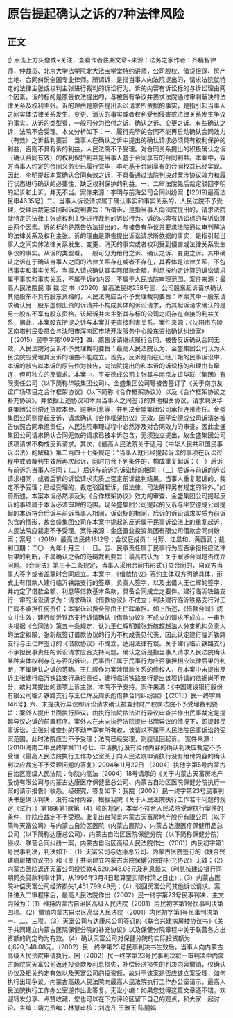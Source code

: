 # 原告提起确认之诉的7种法律风险
## 正文
☝ 点击上方头像或+关注，查看作者往期文章~来源：法务之家作者：齐精智律师，仲裁员、北京大学法学院北大法宝学堂特约讲师，公司股权、借贷担保、房产土地、合同纠纷全国专业律师。所谓诉，是指当事人向法院提出的，请求法院就特定的法律主张或权利主张进行裁判的诉讼行为。诉的内容有诉讼标的与诉讼理由两个因素。诉的标的是原告依法提出的，与被告有争议并要求法院通过审判解决的法律关系及权利主张。诉的理由是原告提出诉讼请求所依据的事实，是指引起当事人之间实体法律关系发生、变更、消灭的事实或者权利受到侵害或法律关系发生争议的事实。从诉的类型看，一般可分为给付之诉、确认之诉、变更之诉。有些确认之诉，法院不会受理。本文分析如下：一、履行完毕的合同不能再启动确认合同效力（有效）之诉裁判要旨：当事人在确认之诉中提出的确认请求必须具有权利保护的利益，否则不具有诉的利益，人民法院不予受理。对合同关系提出的积极确认之诉（确认合同有效）的权利保护利益是当事人基于合同享有的合同利益。本案中，双方当事人约定的合同义务业已履行完毕，李明基于合同享有的合同权益已经实现。因此，李明提起本案确认合同有效之诉，不具备通过法院判决对案涉协议效力和履行状态进行确认的必要性，缺乏权利保护的利益。一、二审法院先后裁定驳回李明的起诉和上诉，并无不当。案件来源：李明与前海公司合同纠纷案【(2019)最高法民申4635号】二、当事人诉讼请求属于确认事实和事实关系的，人民法院不予受理，受理后裁定驳回起诉裁判要旨：所谓诉，是指当事人向法院提出的，请求法院就特定的法律主张或权利主张进行裁判的诉讼行为。诉的内容有诉讼标的与诉讼理由两个因素。诉的标的是原告依法提出的，与被告有争议并要求法院通过审判解决的法律关系及权利主张。诉的理由是原告提出诉讼请求所依据的事实，是指引起当事人之间实体法律关系发生、变更、消灭的事实或者权利受到侵害或法律关系发生争议的事实。从诉的类型看，一般可分为给付之诉、确认之诉、变更之诉。其中确认之诉在于确认当事人之间的法律关系存在或者不存在，其客体是法律关系，不包括事实和事实关系。当事人请求确认其实际借款金额，利息按约定计算的诉讼请求属于事实和事实关系，不属于诉的内容，不属于人民法院审理范围。案件来源：最高人民法院民 事 裁 定 书（2020）最高法民终258号三、公司股东起诉请求确认其他股东不具有股东资格的，人民法院应当不予受理裁判要旨：本案其中一股东请求确认另一股东虚假出资的诉请并不构成具体的诉讼请求，而其起诉请求确认的是另一股东不享有股东资格，该起诉并未主张其与标的公司之间存在直接的利益关系，据此，本案股东所提之诉与本案并无直接利害关系。案件来源：《沈阳市东陵区南塔村民委员会与沈阳市浑南区市场开发服务中心股东资格确认纠纷案》【（2015）民申字第1092号】四、原告诉请继续履行合同，被告反诉确认合同无效，人民法院对反诉不予受理裁判要旨：最高人民法院认为，金盛集团公司认为人民法院应受理其反诉的理由不能成立。首先，反诉是指在已经开始的民事诉讼中，本诉的被告以本诉的原告作为被告，向法院提出的和本诉的诉讼标的和理由有牵连，但可独立的反请求。本案中，平安德成公司主张其与南京友谊华联（集团）有限责任公司（以下简称华联集团公司）、金盛集团公司等被告签订了《关于南京友谊广场项目之合作框架协议》（以下简称《合作框架协议》）以及《合作框架协议之补充协议》，并依据上述协议和本案当事人之间签订的其他相关协议，请求判决华联集团公司偿还贷款本金、逾期利息等，并判决金盛集团公司承担连带责任。金盛集团公司则提起反诉，请求确认《合作框架协议》无效。因平安德成公司诉请各被告依照合同承担责任，人民法院审理过程中必然涉及对合同效力的审查，因此金盛集团公司请求确认合同无效的请求已被本诉包含，无须独立提出，故金盛集团公司该项请求不构成反诉请求。其次，《最高人民法院关于适用〈中华人民共和国民事诉讼法〉的解释》第二百四十七条规定：“当事人就已经提起诉讼的事项在诉讼过程中或者裁判生效后再次起诉，同时符合下列条件的，构成重复起诉：（一）后诉与前诉的当事人相同；（二）后诉与前诉的诉讼标的相同；（三）后诉与前诉的诉讼请求相同，或者后诉的诉讼请求实质上否定前诉裁判结果。当事人重复起诉的，裁定不予受理；已经受理的，裁定驳回起诉，但法律、司法解释另有规定的除外。”如前所述，本案本诉必然涉及对《合作框架协议》效力的审查，金盛集团公司提起反诉的事项属于本诉必须审理的范围。现金盛集团公司提起的反诉与平安德成公司提起的本诉符合后诉与前诉当事人相同，诉讼标的相同，后诉的诉讼请求实质为前诉包含的情形，故金盛集团公司在本案中提起的反诉属于民事诉讼法上的重复起诉，人民法院应裁定不予受理。案件来源：金盛置业投资集团有限公司借款合同纠纷案；案号：（2019）最高法民终1812号；合议庭成员：肖芳、江显和、黄西武；裁判日期：二〇一九年十月三十一日。五、民事责任属于民事行为应否承担相应法律后果的判断，不属确认之诉的范畴裁判要旨：最高院认为：关于案涉合同是否成立问题。《合同法》第三十二条规定，当事人采用合同书形式订立合同的，自双方当事人签字或者盖章时合同成立。本案中，《借款协议》签约主体双方明确具体，形式上有借款人建行临沂铁路支行的签章，负责人签字，以及出借人王仁辉的签字，并约定了借款金额、利息等借款基本条款，具备合同成立之要件。建行临沂铁路支行一审的诉讼请求为：请求确认《借款协议》不成立；判决建行临沂铁路支行对王仁辉不承担任何责任；本案诉讼费全部由王仁辉承担。如上所述，《借款合同》成立并生效，建行临沂铁路支行诉请确认《借款协议》不成立的请求不成立。一审判决根据《合同法》第五十条规定，认为王仁辉明知张新航超越法人分支机构负责人的法定权限，张新航签订借款协议的行为不构成表见代表，因此认定建行临沂铁路支行与王仁辉签订的《借款协议》不成立，适用法律有误。关于建行临沂铁路支行不承担民事责任的诉讼请求应否支持问题。确认之诉是指当事人请求人民法院确认某种实体权利存在与否的诉讼。民事责任属于民事行为应否承担相应法律后果的判断，不属确认之诉的范畴。王仁辉作为案涉借款关系的债权人，在本案中未提出反诉主张建行临沂铁路支行承担责任，建行临沂铁路支行提出该项诉请的依据尚不充分，故对其提出的该项上诉主张，本院不予支持。案件来源：《中国建设银行股份有限公司临沂铁路支行与王仁辉及周长彪借款合同纠纷案》【（2015）民一终字第146号】六、未提执行异议即诉讼请求确认被查封财产权属法院不予受理裁判要旨：案外人提出书面执行异议，由执行法院依法进行异议审查并作出民事裁定是提起异议之诉的前置程序。案外人在未向执行法院提出书面异议的情况下，即提起民事诉讼，主张对被查封的不动产享有所有权，该请求不属于人民法院民事诉讼的受案范围，此时法院应当不予受理；法院已经受理，则应驳回起诉。  案件来源： (2010)海南二中民终字第111号七、申请执行没有给付内容的确认判决应裁定不予受理《最高人民法院执行工作办公室关于向人民法院申请执行没有给付内容的确认判决应裁定不予受理问题的答复》2004年11月22日  〔2004〕执他字第5号内蒙古自治区高级人民法院：你院内高法〔2004〕18号请示的《关于内蒙古天富房地产股份有限公司与内蒙古达康医疗保健品总公司、内蒙古自治区医院保健分院执行一案的请示报告》收悉。经研究，答复如下：我院〔2002〕民一终字第23号民事判决书是确认判决，没有给付内容，根据我院《关于人民法院执行工作若干问题的规定（试行）》第18条第1款第（4）项的规定，本案不符合人民法院受理执行案件的条件，你院应裁定不予受理。此复出台背景内蒙古天富房地产股份有限公司（以下简称天富公司）与内蒙古自治区医院（内蒙古医院）、内蒙古达康医疗保健用品总公司（以下简称达康总公司）、内蒙古自治区医院保健分院（以下简称保健分院）侵权、联营合同纠纷一案，内蒙古自治区高级人民法院作出（2001）内民初字第1号民事判决，判决如下：（1）天富公司与达康总公司、内蒙古医院签订的《联合兴建病房楼协议书》和《关于共同建立内蒙古医院保健分院的补充协议》无效；（2）内蒙古医院返还天富公司投资款4,620,348.08元及利息损失（利息按建设银行同期同类贷款利率计算，从1996年3月4日起算至实际付清之日止）；（3）内蒙古医院补偿天富公司经济损失1,451,799.49元；（4）驳回天富公司其他诉讼请求。案件进入二审程序后，最高人民法院作出（2002）民一终字第23号民事判决，主文内容为：（1）维持内蒙古自治区高级人民法院（2001）内民初字第1号民事判决第四项。（2）撤销内蒙古自治区高级人民法院（2001）内民初字第1号民事判决第一、二、三项。（3）天富公司与达康总公司签订的《联合兴建病房楼协议书》《关于共同建立内蒙古医院保健分院的补充协议》以及保健分院章程中关于联营各方出资额的约定均为有效。（4）确认天富公司对保健分院的实际投资额为4,620,348.08元。（2002）民一终字第23号民事判决书生效后，当事人向内蒙古高级人民法院申请执行。因（2002）民一终字第23号民事判决将一审判决中内蒙古医院向天富公司返还投资款及利息损失，补偿经济损失的判决内容撤销，仅确认协议及相关约定有效以及天富公司的投资额，故对于该案是否应该立案受理，如何执行出现争议。内蒙古高级人民法院向最高人民法院执行工作办公室请示，最高人民法院执行工作办公室遂作出此答复。无讼小编：如果您觉得这篇文章还不错，欢迎转发分享、点赞收藏，您也可以在下方评论区留下自己的观点，和大家一起讨论。主编：靖力责编：林慧审核：刘逸凡 王雅玉 陈丽娟